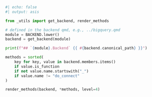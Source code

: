 ```python
#| echo: false
#| output: asis

from _utils import get_backend, render_methods

# defined in the backend qmd, e.g., ../bigquery.qmd
module = BACKEND.lower()
backend = get_backend(module)

print(f"## `{module}.Backend` {{ #{backend.canonical_path} }}")

methods = sorted(
    key for key, value in backend.members.items()
    if value.is_function
    if not value.name.startswith("_")
    if value.name != "do_connect"
)

render_methods(backend, *methods, level=4)
```
